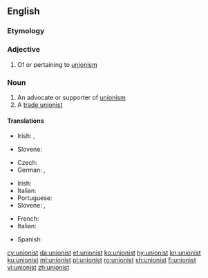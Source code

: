 ==English==

===Etymology===
{{suffix|en|union|ist}}

===Adjective===
{{en-adj}}

# {{lb|en|sometimes|capitalised}} Of or pertaining to [[unionism]]

===Noun===
{{en-noun}}

# An advocate or supporter of [[unionism]]
# A [[trade unionist]]

====Translations====
{{trans-top|advocate or supporter of unionism}}
* Irish: {{t|ga|aontachtaí|m}}, {{t|ga|aondachtóir|m}}
{{trans-mid}}
* Slovene: {{t|sl|unionist|m}}
{{trans-bottom}}

{{trans-top|trade unionist}}
* Czech: {{t|cs|odborář|m}}
* German: {{t+|de|Gewerkschaftler|m}}, {{t+|de|Gewerkschafter|m}}
{{trans-mid}}
* Irish: {{t|ga|ceardchumannaí|m}}
* Italian: {{t|it|operaistico|m}}
* Portuguese: {{t|pt|sindicalista|m|f}}
* Slovene: {{t|sl|sindikalist|m}}, {{t|sl|sindikalistka|f}}
{{trans-bottom}}

{{ttbc-top}}
* French: {{t+check|fr|unioniste|m}}
* Italian: {{t-check|it|unionista|m|f}}
{{trans-mid}}
* Spanish: {{t+check|es|unionista|m|f}}
{{trans-bottom}}

[[cy:unionist]]
[[da:unionist]]
[[et:unionist]]
[[ko:unionist]]
[[hy:unionist]]
[[kn:unionist]]
[[ku:unionist]]
[[ml:unionist]]
[[pl:unionist]]
[[ro:unionist]]
[[sh:unionist]]
[[fi:unionist]]
[[vi:unionist]]
[[zh:unionist]]